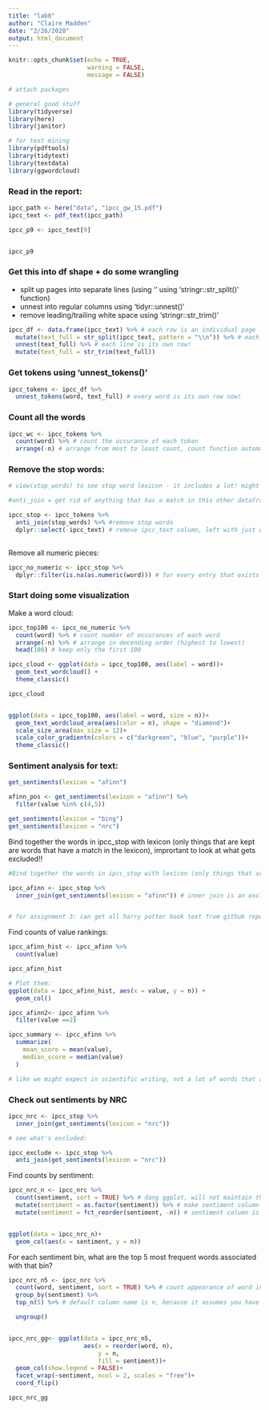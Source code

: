 ```yaml
---
title: "lab8"
author: "Claire Madden"
date: "2/26/2020"
output: html_document
---
```


```r
knitr::opts_chunk$set(echo = TRUE,
                      warning = FALSE, 
                      message = FALSE)
```

```r
# attach packages

# general good stuff
library(tidyverse)
library(here)
library(janitor)

# for text mining
library(pdftools)
library(tidytext)
library(textdata)
library(ggwordcloud)

```

### Read in the report:
```r

ipcc_path <- here("data", "ipcc_gw_15.pdf")
ipcc_text <- pdf_text(ipcc_path)

ipcc_p9 <- ipcc_text[9]


ipcc_p9


```

### Get this into df shape + do some wrangling

- split up pages into separate lines (using '\n' using 'stringr::str_split()' function)
- unnest into regular columns using 'tidyr::unnest()'
- remove leading/trailing white space using 'stringr::str_trim()'

```r

ipcc_df <- data.frame(ipcc_text) %>% # each row is an individual page
  mutate(text_full = str_split(ipcc_text, pattern = "\\n")) %>% # each line in a page is seperated
  unnest(text_full) %>% # each line is its own row!
  mutate(text_full = str_trim(text_full))

```

### Get tokens using 'unnest_tokens()'
```r

ipcc_tokens <- ipcc_df %>% 
  unnest_tokens(word, text_full) # every word is its own row now!

```

### Count all the words
```r

ipcc_wc <- ipcc_tokens %>% 
  count(word) %>% # count the occurance of each token
  arrange(-n) # arrange from most to least count, count function automatically names column "n"
```


### Remove the stop words:

```r
# view(stop_words) to see stop word lexicon - it includes a lot! might want to consider whether you want to get rid of all these words, can create your own stop words lexicon by filtering out what you don't want removed 

#anti_join = get rid of anything that has a match in this other dataframe

ipcc_stop <- ipcc_tokens %>% 
  anti_join(stop_words) %>% #remove stop words
  dplyr::select(-ipcc_text) # remove ipcc_text column, left with just word column
  
```

Remove all numeric pieces:
```r
ipcc_no_numeric <- ipcc_stop %>% 
  dplyr::filter(is.na(as.numeric(word))) # for every entry that exists in "word" column, try to convert to a number, if is actually number that will work, if its a word, it will return "NA", if it is an NA (means it is a word) and will be retained
```

### Start doing some visualization

Make a word cloud:
```r

ipcc_top100 <- ipcc_no_numeric %>% 
  count(word) %>% # count number of occurances of each word 
  arrange(-n) %>% # arrange in decending order (highest to lowest)
  head(100) # keep only the first 100

ipcc_cloud <- ggplot(data = ipcc_top100, aes(label = word))+
  geom_text_wordcloud() +
  theme_classic()

ipcc_cloud


ggplot(data = ipcc_top100, aes(label = word, size = n))+
  geom_text_wordcloud_area(aes(color = n), shape = "diamond")+
  scale_size_area(max_size = 12)+
  scale_color_gradientn(colors = c("darkgreen", "blue", "purple"))+
  theme_classic()

```


### Sentiment analysis for text:
```r
get_sentiments(lexicon = "afinn")

afinn_pos <- get_sentiments(lexicon = "afinn") %>% 
  filter(value %in% c(4,5))

get_sentiments(lexicon = "bing")
get_sentiments(lexicon = "nrc")


```

Bind together the words in ipcc_stop with lexicon (only things that are kept are words that have a match in the lexicon), imprortant to look at what gets excluded!!
```r
#Bind together the words in ipcc_stop with lexicon (only things that are kept are words that have a match in the lexicon), imprortant to look at what gets excluded!!

ipcc_afinn <- ipcc_stop %>% 
  inner_join(get_sentiments(lexicon = "afinn")) # inner join is an exclusionary join, only keeps rows that match in both dataframes


# for assignment 3: can get all harry potter book text from github repo, can compare sentiments across books!

```

Find counts of value rankings:
```r

ipcc_afinn_hist <- ipcc_afinn %>% 
  count(value)

ipcc_afinn_hist

# Plot them: 
ggplot(data = ipcc_afinn_hist, aes(x = value, y = n)) +
  geom_col()

```

```r

ipcc_afinn2<- ipcc_afinn %>% 
  filter(value ==2)
```


```r
ipcc_summary <- ipcc_afinn %>% 
  summarize(
    mean_score = mean(value), 
    median_score = median(value)
  )

# like we might expect in scientific writing, not a lot of words that are strongly emotive, mean is close to zero (neutral)
```

### Check out sentiments by NRC
```r

ipcc_nrc <- ipcc_stop %>% 
  inner_join(get_sentiments(lexicon = "nrc"))

# see what's excluded:

ipcc_exclude <- ipcc_stop %>% 
  anti_join(get_sentiments(lexicon = "nrc"))


```

Find counts by sentiment:
```r

ipcc_nrc_n <- ipcc_nrc %>% 
  count(sentiment, sort = TRUE) %>% # dang ggplot, will not maintain this order and will always default to alphabetical for characters
  mutate(sentiment = as.factor(sentiment)) %>% # make sentiment column a factor
  mutate(sentiment = fct_reorder(sentiment, -n)) # sentiment column is reorderd by the value in n column


ggplot(data = ipcc_nrc_n)+
  geom_col(aes(x = sentiment, y = n))
```

For each sentiment bin, what are the top 5 most frequent words associated with that bin?
```r
ipcc_nrc_n5 <- ipcc_nrc %>% 
  count(word, sentiment, sort = TRUE) %>% # count appearance of word in each sentiment
  group_by(sentiment) %>% 
  top_n(5) %>% # default column name is n, because it assumes you have already done count step (inclusive of ties)

  ungroup()


ipcc_nrc_gg<- ggplot(data = ipcc_nrc_n5,
                     aes(x = reorder(word, n), 
                         y = n,
                         fill = sentiment))+
  geom_col(show.legend = FALSE)+
  facet_wrap(~sentiment, ncol = 2, scales = "free")+
  coord_flip()

ipcc_nrc_gg
```




